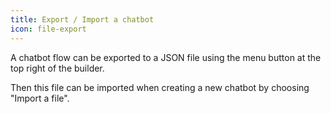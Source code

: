 ```yaml
---
title: Export / Import a chatbot
icon: file-export
---
```


A chatbot flow can be exported to a JSON file using the menu button at the top right of the builder.

Then this file can be imported when creating a new chatbot by choosing "Import a file".
